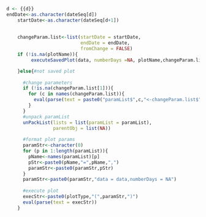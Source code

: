 

```r
d <- {{d}}
endDate<-as.character(dateSeq[d])
    startDate<-as.character(dateSeq[d+1])
    
    
    changeParam.list<-list(startDate = startDate,
                           endDate = endDate,
                           fromChange = FALSE)
    if (!is.na(plotName)){
         executeSavedPlot(data, numberDays =NA, plotName,changeParam.list, libraryPath)

    }else{#not saved plot
      
      #change parameters
      if (!is.na(changeParam.list[1])){
        for (c in names(changeParam.list)){
          eval(parse(text = paste0("paramList$",c,"<-changeParam.list$",c)))
        }
      }
      #unpack paramList
      unPackList(lists = list(paramList = paramList),
                 parentObj = list(NA))
      
      #format plot params
      paramStr<-character(0)
      for (p in 1:length(paramList)){
        pName<-names(paramList)[p]
        pStr<-paste0(pName,"=",pName,",")
        paramStr<-paste0(paramStr,pStr)
      }
      paramStr<-paste0(paramStr,"data = data,numberDays = NA")
      
      #execute plot
      execStr<-paste0(plotType,"(",paramStr,")")
      eval(parse(text = execStr))
    }
```